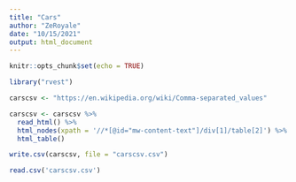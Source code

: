 ---
title: "Cars"
author: "ZeRoyale"
date: "10/15/2021"
output: html_document
---

```{r setup, include=FALSE}
knitr::opts_chunk$set(echo = TRUE)
```

```{r}
library("rvest")
```

```{r}
carscsv <- "https://en.wikipedia.org/wiki/Comma-separated_values"
```

```{r}
carscsv <- carscsv %>%
  read_html() %>%
  html_nodes(xpath = '//*[@id="mw-content-text"]/div[1]/table[2]') %>%
  html_table()
```

```{r}
write.csv(carscsv, file = "carscsv.csv")
```

```{r}
read.csv('carscsv.csv')
```